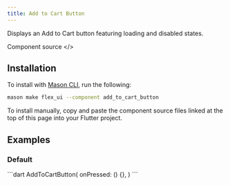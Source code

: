 ```yaml
---
title: Add to Cart Button
---
```


Displays an Add to Cart button featuring loading and disabled states.

<LinkButton href="https://github.com/flex-storefront/flex_ui/blob/main/lib/widgets/add_to_cart_button.dart">Component source \</></LinkButton>

## Installation

To install with [Mason CLI](https://pub.dev/packages/mason_cli), run the following:

```zsh
mason make flex_ui --component add_to_cart_button
```

To install manually, copy and paste the component source files linked at the top of this page into your Flutter project.

## Examples

### Default

<Preview src="https://flex-ui-playground.web.app/add-to-cart">
 ```dart
AddToCartButton(
  onPressed: () {},
)
```
</Preview>